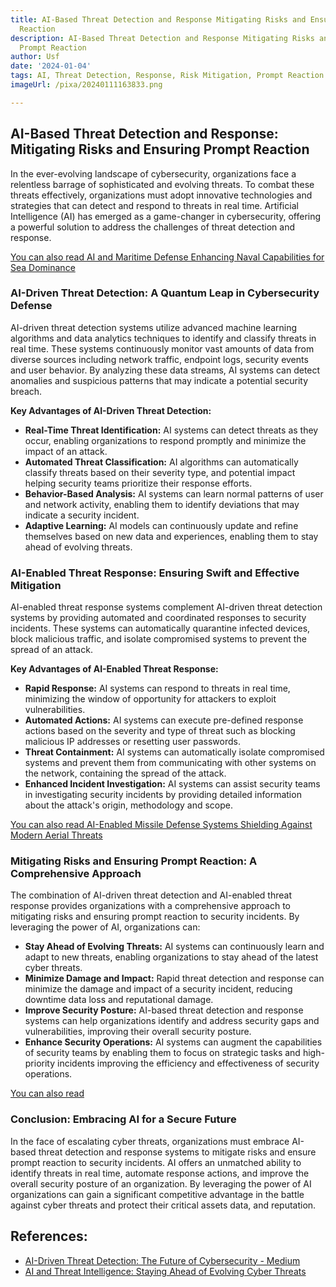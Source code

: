 ```yaml
---
title: AI-Based Threat Detection and Response Mitigating Risks and Ensuring Prompt
  Reaction
description: AI-Based Threat Detection and Response Mitigating Risks and Ensuring
  Prompt Reaction
author: Usf
date: '2024-01-04'
tags: AI, Threat Detection, Response, Risk Mitigation, Prompt Reaction
imageUrl: /pixa/20240111163833.png

---
```

## AI-Based Threat Detection and Response:  Mitigating Risks and Ensuring Prompt Reaction

In the ever-evolving landscape of cybersecurity, organizations face a relentless barrage of sophisticated and evolving threats. To  combat these threats effectively, organizations must adopt innovative  technologies and strategies  that can detect and respond to threats in real time. Artificial Intelligence (AI) has emerged as a game-changer in cybersecurity, offering a powerful solution to address the challenges of threat detection and response.

[You can also read AI  and Maritime  Defense Enhancing Naval Capabilities for Sea Dominance](AI%20and%20Maritime%20Defense%20Enhancing%20Naval%20Capabilities%20for%20Sea%20Dominance)


### AI-Driven Threat Detection: A Quantum Leap in Cybersecurity Defense

AI-driven threat detection systems utilize advanced machine learning algorithms and data analytics techniques to identify and classify threats in real time. These systems continuously monitor vast amounts  of data from diverse sources  including network  traffic, endpoint logs, security events and user behavior. By analyzing these  data  streams, AI systems  can detect anomalies and suspicious patterns that may  indicate a potential security breach.

**Key Advantages of  AI-Driven Threat Detection:**

- **Real-Time Threat Identification:**  AI systems can detect threats as they occur, enabling organizations to respond promptly and minimize the impact of an attack.
- **Automated Threat Classification:** AI algorithms can automatically classify threats based on their severity type,  and potential impact helping  security teams prioritize their response efforts.
-  **Behavior-Based Analysis:** AI systems can learn normal patterns of user  and network activity, enabling  them to identify deviations that  may indicate a security incident.
- **Adaptive Learning:** AI models  can continuously update and refine themselves based on new data and experiences, enabling them to stay ahead of evolving threats.

### AI-Enabled Threat Response: Ensuring Swift and Effective Mitigation

AI-enabled threat response systems complement AI-driven threat detection systems by providing automated and coordinated responses to security incidents. These systems can automatically quarantine infected devices, block malicious  traffic, and isolate compromised systems to prevent the spread of an attack.

**Key Advantages of AI-Enabled Threat Response:**

- **Rapid Response:** AI  systems can respond to threats in real time, minimizing the  window  of opportunity for attackers to exploit vulnerabilities.
- **Automated Actions:** AI systems can execute pre-defined response actions  based on the severity and type of threat such as blocking malicious IP addresses  or resetting user passwords.
-  **Threat Containment:** AI  systems can  automatically isolate compromised systems and prevent  them from communicating with other systems on the network, containing the spread of the attack.
- **Enhanced Incident Investigation:** AI systems can  assist security teams in investigating security incidents by providing detailed information about  the attack's origin, methodology and scope.

[You can also read AI-Enabled Missile Defense Systems Shielding Against Modern Aerial Threats](AI-Enabled%20Missile%20Defense%20Systems%20Shielding%20Against%20Modern%20Aerial%20Threats)


### Mitigating Risks and Ensuring  Prompt Reaction: A Comprehensive  Approach

The combination of AI-driven threat detection  and AI-enabled threat response provides organizations with a comprehensive approach  to mitigating risks and ensuring prompt  reaction to security incidents. By leveraging  the power of AI,  organizations can:

- **Stay Ahead of Evolving Threats:** AI systems  can continuously  learn  and adapt  to new threats, enabling organizations  to stay ahead of the latest cyber threats.
- **Minimize Damage and Impact:** Rapid  threat detection and response can minimize the damage and impact of a security incident, reducing downtime data loss and reputational damage.
- **Improve Security Posture:** AI-based threat  detection and response systems can help organizations identify and address security gaps and vulnerabilities, improving their overall security posture.
- **Enhance  Security Operations:**  AI  systems can augment the capabilities of security teams by enabling them to focus on strategic  tasks and high-priority incidents improving  the  efficiency and effectiveness  of security operations.

[You can also read ]()


###  Conclusion: Embracing AI for a Secure Future

In the face of escalating cyber threats, organizations must embrace AI-based threat detection and response  systems to mitigate risks and ensure  prompt reaction to security incidents. AI offers an  unmatched ability to identify threats in real time, automate response actions, and improve the overall security posture of an organization. By leveraging the power of AI organizations can gain a significant competitive advantage  in  the battle against  cyber threats  and protect their critical assets data,  and reputation.

## References:
- [AI-Driven Threat Detection: The Future of Cybersecurity - Medium](https://medium.com/@skillfloor_29561/ai-driven-threat-detection-the-future-of-cybersecurity-6293fb8bea01)
- [AI and Threat Intelligence: Staying Ahead of Evolving Cyber Threats](https://www.rtinsights.com/ai-and-threat-intelligence-staying-ahead-of-evolving-cyber-threats/)
